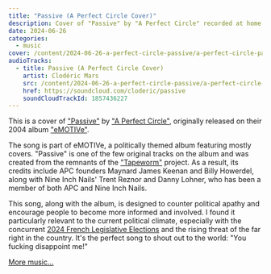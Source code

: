 ```yaml
---
title: "Passive (A Perfect Circle Cover)"
description: Cover of "Passive" by "A Perfect Circle" recorded at home in Montréal in June 2024.
date: 2024-06-26
categories:
  - music
cover: /content/2024-06-26-a-perfect-circle-passive/a-perfect-circle-passive-cover.jpeg
audioTracks:
  - title: Passive (A Perfect Circle Cover)
    artist: Clodéric Mars
    src: /content/2024-06-26-a-perfect-circle-passive/a-perfect-circle-passive.m4a
    href: https://soundcloud.com/cloderic/passive
    soundCloudTrackId: 1857436227
---
```


<SoundCloud
  trackId={frontmatter.audioTracks[0].soundCloudTrackId}
  href={frontmatter.audioTracks[0].href}
  src={frontmatter.audioTracks[0].src}
/>

This is a cover of ["Passive"](https://en.wikipedia.org/wiki/Passive_(song)) by ["A Perfect Circle"](https://en.wikipedia.org/wiki/A_Perfect_Circle), originally released on their 2004 album ["eMOTIVe"](https://en.wikipedia.org/wiki/Emotive_(album)).

The song is part of eMOTIVe, a politically themed album featuring mostly covers. "Passive" is one of the few original tracks on the album and was created from the remnants of the ["Tapeworm"](https://en.wikipedia.org/wiki/Tapeworm_(band)) project. As a result, its credits include APC founders Maynard James Keenan and Billy Howerdel, along with Nine Inch Nails' Trent Reznor and Danny Lohner, who has been a member of both APC and Nine Inch Nails.

This song, along with the album, is designed to counter political apathy and encourage people to become more informed and involved. I found it particularly relevant to the current political climate, especially with the concurrent [2024 French Legislative Elections](https://en.wikipedia.org/wiki/2024_French_legislative_election) and the rising threat of the far right in the country. It's the perfect song to shout out to the world: "You fucking disappoint me!"

[More music...](/music)
